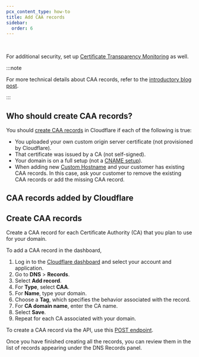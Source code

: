 ```yaml
---
pcx_content_type: how-to
title: Add CAA records
sidebar:
  order: 6
---
```



<Render file="caa-records-definition" /> <br />

For additional security, set up [Certificate Transparency Monitoring](/ssl/edge-certificates/additional-options/certificate-transparency-monitoring/) as well.

:::note

For more technical details about CAA records, refer to the [introductory blog post](https://blog.cloudflare.com/caa-of-the-wild/).

:::

## Who should create CAA records?

You should [create CAA records](#create-caa-records) in Cloudflare if each of the following is true:

- You uploaded your own custom origin server certificate (not provisioned by Cloudflare).
- That certificate was issued by a CA (not self-signed).
- Your domain is on a full setup (not a [CNAME setup](/dns/zone-setups/partial-setup)).
- When adding new [Custom Hostname](/cloudflare-for-platforms/cloudflare-for-saas/start/getting-started/) and your customer has existing CAA records. In this case, ask your customer to remove the existing CAA records or add the missing CAA record.

## CAA records added by Cloudflare

<Render file="caa-records-added-by-cf" />

## Create CAA records

Create a CAA record for each Certificate Authority (CA) that you plan to use for your domain.

<Tabs syncKey="dashPlusAPI"> <TabItem label="Dashboard">

To add a CAA record in the dashboard,

1. Log in to the [Cloudflare dashboard](https://dash.cloudflare.com) and select your account and application.
2. Go to **DNS** > **Records**.
3. Select **Add record**.
4. For **Type**, select **CAA**.
5. For **Name**, type your domain.
6. Choose a **Tag**, which specifies the behavior associated with the record.
7. For **CA domain name**, enter the CA name.
8. Select **Save**.
9. Repeat for each CA associated with your domain.

</TabItem> <TabItem label="API">

To create a CAA record via the API, use this [POST endpoint](/api/operations/dns-records-for-a-zone-create-dns-record).

</TabItem> </Tabs>

Once you have finished creating all the records, you can review them in the list of records appearing under the DNS Records panel.
